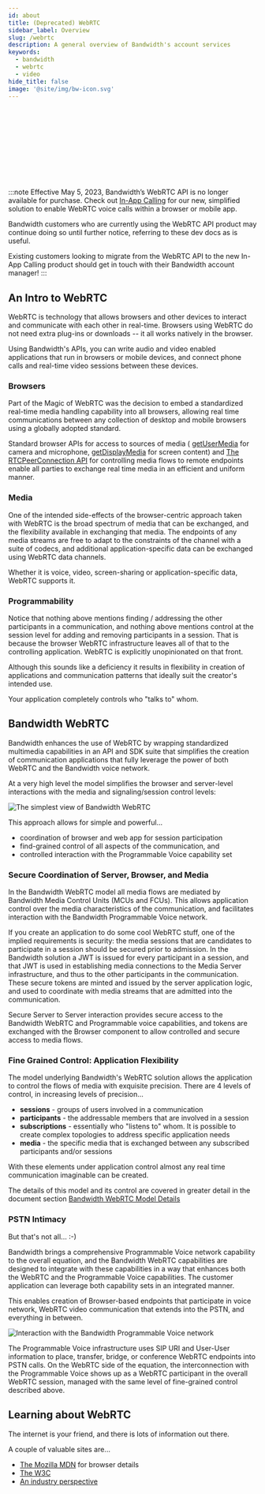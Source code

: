 ```yaml
---
id: about
title: (Deprecated) WebRTC
sidebar_label: Overview
slug: /webrtc
description: A general overview of Bandwidth's account services
keywords:
  - bandwidth
  - webrtc
  - video
hide_title: false
image: '@site/img/bw-icon.svg'
---
```



<Svg className='about-image'/> <br/>

:::note
Effective May 5, 2023, Bandwidth’s WebRTC API is no longer available for purchase. Check out [In-App Calling](/global-guides/voice/guides/inAppCalling/) for our new, simplified solution to enable WebRTC voice calls within a browser or mobile app.

Bandwidth customers who are currently using the WebRTC API product may continue doing so until further notice, referring to these dev docs as is useful.

Existing customers looking to migrate from the WebRTC API to the new In-App Calling product should get in touch with their Bandwidth account manager!
:::

## An Intro to WebRTC

WebRTC is technology that allows browsers and other devices to interact and communicate with each other in real-time. Browsers using WebRTC do not need extra plug-ins or downloads -- it all works natively in the browser.

Using Bandwidth's APIs, you can write audio and video enabled applications that run in browsers or mobile devices, and connect phone calls and real-time video sessions between these devices.

### Browsers

Part of the Magic of WebRTC was the decision to embed a standardized real-time media handling capability into all browsers, allowing real time communications between any collection of desktop and mobile browsers using a globally adopted standard.

Standard browser APIs for access to sources of media ( [getUserMedia](https://developer.mozilla.org/en-US/docs/Web/API/MediaDevices/getUserMedia) for camera and microphone, [getDisplayMedia](https://developer.mozilla.org/en-US/docs/Web/API/MediaDevices/getDisplayMedia) for screen content) and [The RTCPeerConnection API](https://developer.mozilla.org/en-US/docs/Web/API/RTCPeerConnection) for controlling media flows to remote endpoints enable all parties to exchange real time media in an efficient and uniform manner.

### Media

One of the intended side-effects of the browser-centric approach taken with WebRTC is the broad spectrum of media that can be exchanged, and the flexibility available in exchanging that media. The endpoints of any media streams are free to adapt to the constraints of the channel with a suite of codecs, and additional application-specific data can be exchanged using WebRTC data channels.

Whether it is voice, video, screen-sharing or application-specific data, WebRTC supports it.

### Programmability

Notice that nothing above mentions finding / addressing the other participants in a communication, and nothing above mentions control at the session level for adding and removing participants in a session. That is because the browser WebRTC infrastructure leaves all of that to the controlling application. WebRTC is explicitly unopinionated on that front.

Although this sounds like a deficiency it results in flexibility in creation of applications and communication patterns that ideally suit the creator's intended use.

Your application completely controls who "talks to" whom.

## Bandwidth WebRTC

Bandwidth enhances the use of WebRTC by wrapping standardized multimedia capabilities in an API and SDK suite that simplifies the creation of communication applications that fully leverage the power of both WebRTC and the Bandwidth voice network.

At a very high level the model simplifies the browser and server-level interactions with the media and signaling/session control levels:

![The simplest view of Bandwidth WebRTC](@site/static/img/docs-diagrams/webrtc/simple.svg)

This approach allows for simple and powerful...

- coordination of browser and web app for session participation
- find-grained control of all aspects of the communication, and
- controlled interaction with the Programmable Voice capability set

### Secure Coordination of Server, Browser, and Media

In the Bandwidth WebRTC model all media flows are mediated by Bandwidth Media Control Units (MCUs and FCUs). This allows application control over the media characteristics of the communication, and facilitates interaction with the Bandwidth Programmable Voice network.

If you create an application to do some cool WebRTC stuff, one of the implied requirements is security: the media sessions that are candidates to participate in a session should be secured prior to admission. In the Bandwidth solution a JWT is issued for every participant in a session, and that JWT is used in establishing media connections to the Media Server infrastructure, and thus to the other participants in the communication. These secure tokens are minted and issued by the server application logic, and used to coordinate with media streams that are admitted into the communication.

Secure Server to Server interaction provides secure access to the Bandwidth WebRTC and Programmable voice capabilities, and tokens are exchanged with the Browser component to allow controlled and secure access to media flows.

### Fine Grained Control: Application Flexibility

The model underlying Bandwidth's WebRTC solution allows the application to control the flows of media with exquisite precision. There are 4 levels of control, in increasing levels of precision...

- **sessions** - groups of users involved in a communication
- **participants** - the addressable members that are involved in a session
- **subscriptions** - essentially who "listens to" whom. It is possible to create complex topologies to address specific application needs
- **media** - the specific media that is exchanged between any subscribed participants and/or sessions

With these elements under application control almost any real time communication imaginable can be created.

The details of this model and its control are covered in greater detail in the document section [Bandwidth WebRTC Model Details](overview.md)

### PSTN Intimacy

But that's not all... :-)

Bandwidth brings a comprehensive Programmable Voice network capability to the overall equation, and the Bandwidth WebRTC capabilities are designed to integrate with these capabilities in a way that enhances both the WebRTC and the Programmable Voice capabilities. The customer application can leverage both capability sets in an integrated manner.

This enables creation of Browser-based endpoints that participate in voice network, WebRTC video communication that extends into the PSTN, and everything in between.

![Interaction with the Bandwidth Programmable Voice network](@site/static/img/docs-diagrams/webrtc/end-end-media-and-signaling.svg)

The Programmable Voice infrastructure uses SIP URI and User-User information to place, transfer, bridge, or conference WebRTC endpoints into PSTN calls. On the WebRTC side of the equation, the interconnection with the Programmable Voice shows up as a WebRTC participant in the overall WebRTC session, managed with the same level of fine-grained control described above.

## Learning about WebRTC

The internet is your friend, and there is lots of information out there.

A couple of valuable sites are...

- [The Mozilla MDN](https://developer.mozilla.org/en-US/docs/Web/API/WebRTC_API) for browser details
- [The W3C](https://www.w3.org/TR/webrtc/)
- [An industry perspective](https://bloggeek.me/what-is-webrtc/)
